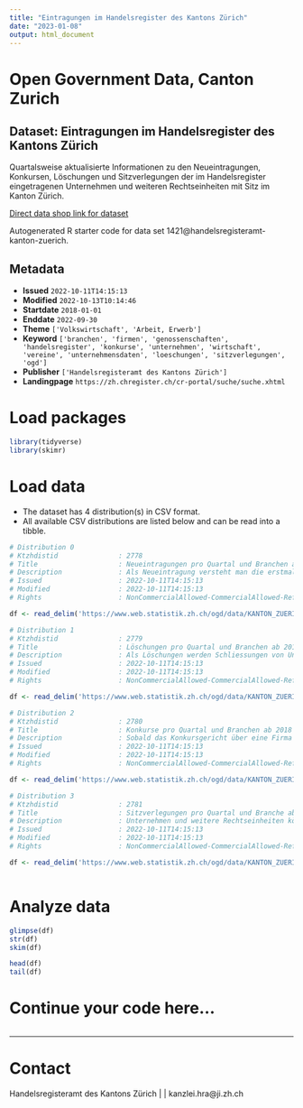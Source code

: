 ```yaml
---
title: "Eintragungen im Handelsregister des Kantons Zürich"
date: "2023-01-08"
output: html_document
---
```


# Open Government Data, Canton Zurich

## Dataset: Eintragungen im Handelsregister des Kantons Zürich

Quartalsweise aktualisierte Informationen zu den Neueintragungen, Konkursen, Löschungen und Sitzverlegungen der im Handelsregister eingetragenen Unternehmen und weiteren Rechtseinheiten mit Sitz im Kanton Zürich.

[Direct data shop link for dataset](https://www.zh.ch/de/politik-staat/opendata.zhweb-noredirect.zhweb-cache.html?keywords=ogd#/datasets/1421@handelsregisteramt-kanton-zuerich)

Autogenerated R starter code for data set 1421@handelsregisteramt-kanton-zuerich.

## Metadata

- **Issued** `2022-10-11T14:15:13`
- **Modified** `2022-10-13T10:14:46`
- **Startdate** `2018-01-01`
- **Enddate** `2022-09-30`
- **Theme** `['Volkswirtschaft', 'Arbeit, Erwerb']`
- **Keyword** `['branchen', 'firmen', 'genossenschaften', 'handelsregister', 'konkurse', 'unternehmen', 'wirtschaft', 'vereine', 'unternehmensdaten', 'loeschungen', 'sitzverlegungen', 'ogd']`
- **Publisher** `['Handelsregisteramt des Kantons Zürich']`
- **Landingpage** `https://zh.chregister.ch/cr-portal/suche/suche.xhtml`


# Load packages

```r

library(tidyverse)
library(skimr)

```

# Load data

-   The dataset has 4 distribution(s) in CSV format.
-   All available CSV distributions are listed below and can be read into a tibble.

```r

# Distribution 0
# Ktzhdistid               : 2778
# Title                    : Neueintragungen pro Quartal und Branchen ab 2018
# Description              : Als Neueintragung versteht man die erstmalige Erfassung von Unternehmen und weiteren Rechtseinheiten im Handelsregister. Variablen: 'quartal' = bezeichnet mit Q1 bis Q4; Stichtag ist jeweils der letzten Tag im Quartal; 'branchen' = Zuteilung der Rechtseinheiten nach der 'Allgemeinen Systematik der Wirtschaftszweige' (NOGA) auf Stufe Abschnitt (1 Grossbuchstabe); Branche 'Diverse' ist eine Sammelkategorie, in welcher alle Branchen mit weniger als 10 Fällen zusammengefasst werden; die Zusammensetzung kann von Quartal zu Quartal ändern; Branche 'Total' entspricht dem gesamten Kanton Zürich; 'n' = Anzahl Neueintragungen für das Quartal im Erhebungsjahr; 'kumsum' = Teilsumme für das Erhebungsjahr (die Summe wird jeweils aktualisiert, indem der Wert des neuen Quartals im Erhebungsjahr addiert wird); 'vj_abs_n' /  'vj_rel_n' = Veränderung im Vergleich zum selben Quartal des Vorjahres auf Basis der Anzahl Neueintragungen 'A' (berechnet durch Division der Differenz zwischen der Gesamtzahl für ein Quartal im Erhebungsjahr 'B' und der Gesamtzahl aus demselben Quartal im Vorjahr 'C' durch die Gesamtzahl für das Quartal im Vorjahr 'C'; Formel: A = (B-C) / C; ein positiver Wert bedeutet eine Zunahme, ein negativer Wert eine Abnahme). Ausgegeben als absoluter und relativer Wert.
# Issued                   : 2022-10-11T14:15:13
# Modified                 : 2022-10-11T14:15:13
# Rights                   : NonCommercialAllowed-CommercialAllowed-ReferenceRequired

df <- read_delim('https://www.web.statistik.zh.ch/ogd/data/KANTON_ZUERICH_HRA_Neueintragungen.csv')

# Distribution 1
# Ktzhdistid               : 2779
# Title                    : Löschungen pro Quartal und Branchen ab 2018
# Description              : Als Löschungen werden Schliessungen von Unternehmen und weiteren Rechtseinheiten erfasst. Darunter fallen auch Löschungen von Amtes wegen sowie  aufgrund eines Fusionsverfahrens. Variablen: 'quartal' = bezeichnet mit Q1 bis Q4; Stichtag ist jeweils der letzten Tag im Quartal; 'branchen' = Zuteilung der Rechtseinheiten nach der 'Allgemeinen Systematik der Wirtschaftszweige' (NOGA) auf Stufe Abschnitt (1 Grossbuchstabe); Branche 'Diverse' ist eine Sammelkategorie, in welcher alle Branchen mit weniger als 10 Fällen zusammengefasst werden; die Zusammensetzung kann von Quartal zu Quartal ändern; Branche 'Total' entspricht dem gesamten Kanton Zürich; 'n' = Anzahl Neueintragungen für das Quartal im Erhebungsjahr; 'kumsum' = Teilsumme für das Erhebungsjahr (die Summe wird jeweils aktualisiert, indem der Wert des neuen Quartals im Erhebungsjahr addiert wird); 'vj_abs_n' /  'vj_rel_n' = Veränderung im Vergleich zum selben Quartal des Vorjahres auf Basis der Anzahl Löschungen 'A' (berechnet durch Division der Differenz zwischen der Gesamtzahl für ein Quartal im Erhebungsjahr 'B' und der Gesamtzahl aus demselben Quartal im Vorjahr 'C' durch die Gesamtzahl für das Quartal im Vorjahr 'C'; Formel: A = (B-C) / C; ein positiver Wert bedeutet eine Zunahme, ein negativer Wert eine Abnahme); als absoluter und relativer Wert.
# Issued                   : 2022-10-11T14:15:13
# Modified                 : 2022-10-11T14:15:13
# Rights                   : NonCommercialAllowed-CommercialAllowed-ReferenceRequired

df <- read_delim('https://www.web.statistik.zh.ch/ogd/data/KANTON_ZUERICH_HRA_Loeschungen.csv')

# Distribution 2
# Ktzhdistid               : 2780
# Title                    : Konkurse pro Quartal und Branchen ab 2018
# Description              : Sobald das Konkursgericht über eine Firma den Konkurs eröffnet hat, wird ein Konkursfall registriert. Wird das Verfahren eingestellt und zu einem späteren Zeitpunkt ein neues Konkursverfahren eröffnet, wird diese  Konkurseröffnung erneut gezählt. Nachträgliche Konkurseröffnungen infolge eines amtlichen Verfahrens  werden ebenfalls als Konkurse ausgewiesen. Variablen: 'quartal' = bezeichnet mit Q1 bis Q4; Stichtag ist jeweils der letzten Tag im Quartal; 'branchen' = Zuteilung der Rechtseinheiten nach der 'Allgemeinen Systematik der Wirtschaftszweige' (NOGA) auf Stufe Abschnitt (1 Grossbuchstabe); Branche 'Diverse' ist eine Sammelkategorie, in welcher alle Branchen mit weniger als 10 Fällen zusammengefasst werden; die Zusammensetzung kann von Quartal zu Quartal ändern; Branche 'Total' entspricht dem gesamten Kanton Zürich; 'n' = Anzahl Neueintragungen für das Quartal im Erhebungsjahr; 'kumsum' = Teilsumme für das Erhebungsjahr (die Summe wird jeweils aktualisiert, indem der Wert des neuen Quartals im Erhebungsjahr addiert wird); 'vj_abs_n' /  'vj_rel_n' = Veränderung im Vergleich zum selben Quartal des Vorjahres auf Basis der Anzahl Konkurse 'A' (berechnet durch Division der Differenz zwischen der Gesamtzahl für ein Quartal im Erhebungsjahr 'B' und der Gesamtzahl aus demselben Quartal im Vorjahr 'C' durch die Gesamtzahl für das Quartal im Vorjahr 'C'; Formel: A = (B-C) / C; ein positiver Wert bedeutet eine Zunahme, ein negativer Wert eine Abnahme); ausgegeben als absoluter und relativer Wert.
# Issued                   : 2022-10-11T14:15:13
# Modified                 : 2022-10-11T14:15:13
# Rights                   : NonCommercialAllowed-CommercialAllowed-ReferenceRequired

df <- read_delim('https://www.web.statistik.zh.ch/ogd/data/KANTON_ZUERICH_HRA_Konkurse.csv')

# Distribution 3
# Ktzhdistid               : 2781
# Title                    : Sitzverlegungen pro Quartal und Branche ab 2018
# Description              : Unternehmen und weitere Rechtseinheiten können ihre Domiziladresse ändern. Sobald ein Wechsel über die Kantonsgrenzen erfolgt, wechselt die Zuständigkeit des kantonalen Handelsregisters. Verlegt ein im Zürcher Handelsregister eingetragenes Unternehmen sein Domizil in einen anderen Kanton, wird dies als Wegzug aus dem Kanton Zürich gezählt. Umgekehrt hat eine Domiziländerung in eine Zürcher Gemeinde einen Eintrag im Zürcher Handelsregister zur Folge, was als Zuzug in den Kanton Zürich ausgewiesen wird. Variablen: 'quartal' = bezeichnet mit Q1 bis Q4; Stichtag ist jeweils der letzten Tag im Quartal; 'branchen' = Zuteilung der Rechtseinheiten nach der 'Allgemeinen Systematik der Wirtschaftszweige' (NOGA) auf Stufe Abschnitt (1 Grossbuchstabe); Branche 'Diverse' ist eine Sammelkategorie, in welcher alle Branchen mit weniger als 10 Fällen zusammengefasst werden; die Zusammensetzung kann von Quartal zu Quartal ändern; Branche 'Total' entspricht dem gesamten Kanton Zürich; 'n' = Anzahl Neueintragungen für das Quartal im Erhebungsjahr; 'kumsum' = Teilsumme für das Erhebungsjahr (die Summe wird jeweils aktualisiert, indem der Wert des neuen Quartals im Erhebungsjahr addiert wird); 'vj_abs_n' /  'vj_rel_n' = Veränderung im Vergleich zum selben Quartal des Vorjahres auf Basis der Anzahl Zu- und Wegzüge (Saldo) 'A' (berechnet durch Division der Differenz zwischen der Gesamtzahl für ein Quartal im Erhebungsjahr 'B' und der Gesamtzahl aus demselben Quartal im Vorjahr 'C' durch die Gesamtzahl für das Quartal im Vorjahr 'C'; Formel: A = (B-C) / C; ein positiver Wert bedeutet eine Zunahme, ein negativer Wert eine Abnahme); ausgegeben als absoluter und relativer Wert. 'sitzverlegung' = Beschreibt, ob es sich um einen Zuzug, Wegzug oder das Saldo, also die Differenz aus Zu- und Wegzug, handelt.
# Issued                   : 2022-10-11T14:15:13
# Modified                 : 2022-10-11T14:15:13
# Rights                   : NonCommercialAllowed-CommercialAllowed-ReferenceRequired

df <- read_delim('https://www.web.statistik.zh.ch/ogd/data/KANTON_ZUERICH_HRA_Sitzverlegungen.csv')



```

# Analyze data

```r

glimpse(df)
str(df)
skim(df)

head(df)
tail(df)

```

# Continue your code here...

```r

```

------------------------------------------------------------------------

# Contact

Handelsregisteramt des Kantons Zürich |  | kanzlei.hra@ji.zh.ch
